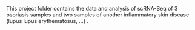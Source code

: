 This project folder contains the data and analysis of scRNA-Seq of 3 psoriasis samples and two samples of another inflammatory skin disease (lupus lupus erythematosus, ...) .